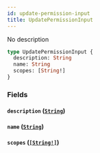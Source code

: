 ```yaml
---
id: update-permission-input
title: UpdatePermissionInput
---
```


No description

```graphql
type UpdatePermissionInput {
  description: String
  name: String
  scopes: [String!]
}
```

### Fields

#### `description` ([`String`](/docs/graphql/scalars/string))

#### `name` ([`String`](/docs/graphql/scalars/string))

#### `scopes` ([`[String!]`](/docs/graphql/scalars/string))
